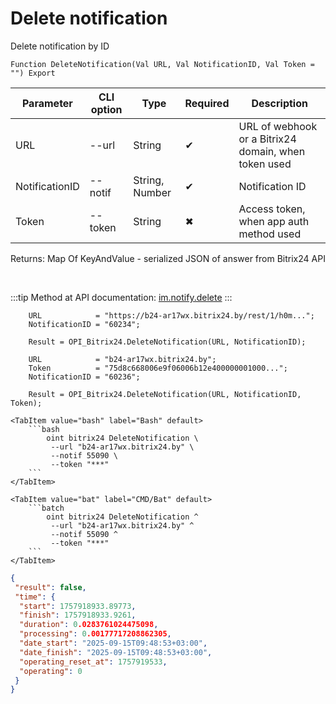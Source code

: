 ﻿---
sidebar_position: 3
description: Delete notification and other functions to work with Bitrix24 in the Open Integration Package, a free open-source integration library for 1C:Enterprise 8, OneScript and CLI
keywords: [1C, 1С, 1С:Enterprise, 1С:Enterprise 8.3, API, Integration, Services, Exchange, OneScript, CLI, Bitrix24]
---


# Delete notification
 Delete notification by ID



`Function DeleteNotification(Val URL, Val NotificationID, Val Token = "") Export`

  | Parameter | CLI option | Type | Required | Description |
  |-|-|-|-|-|
  | URL | --url | String | &#x2714; | URL of webhook or a Bitrix24 domain, when token used |
  | NotificationID | --notif | String, Number | &#x2714; | Notification ID |
  | Token | --token | String | &#x2716; | Access token, when app auth method used |

  
  Returns:  Map Of KeyAndValue - serialized JSON of answer from Bitrix24 API

<br/>

:::tip
Method at API documentation: [im.notify.delete](https://dev.1c-bitrix.ru/learning/course/index.php?COURSE_ID=93&LESSON_ID=12133)
:::
<br/>



```bsl title="1C:Enterprise/OneScript code example"
    URL            = "https://b24-ar17wx.bitrix24.by/rest/1/h0m...";
    NotificationID = "60234";

    Result = OPI_Bitrix24.DeleteNotification(URL, NotificationID);

    URL            = "b24-ar17wx.bitrix24.by";
    Token          = "75d8c668006e9f06006b12e400000001000...";
    NotificationID = "60236";

    Result = OPI_Bitrix24.DeleteNotification(URL, NotificationID, Token);
```
 

 <Tabs>
  
    <TabItem value="bash" label="Bash" default>
        ```bash
            oint bitrix24 DeleteNotification \
             --url "b24-ar17wx.bitrix24.by" \
             --notif 55090 \
             --token "***"
        ```
    </TabItem>
  
    <TabItem value="bat" label="CMD/Bat" default>
        ```batch
            oint bitrix24 DeleteNotification ^
             --url "b24-ar17wx.bitrix24.by" ^
             --notif 55090 ^
             --token "***"
        ```
    </TabItem>
</Tabs>


```json title="Result"
{
 "result": false,
 "time": {
  "start": 1757918933.89773,
  "finish": 1757918933.9261,
  "duration": 0.0283761024475098,
  "processing": 0.00177717208862305,
  "date_start": "2025-09-15T09:48:53+03:00",
  "date_finish": "2025-09-15T09:48:53+03:00",
  "operating_reset_at": 1757919533,
  "operating": 0
 }
}
```
